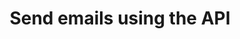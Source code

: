 ---
title: "Send emails using the API"
sidebarTitle: "Send emails using the API"
description: ""
---